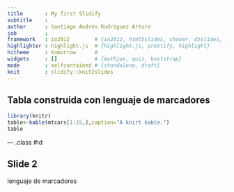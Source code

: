 ```yaml
---
title       : My first Slidify
subtitle    : 
author      : Santiago Andrés Rodríguez Arturo  
job         : 
framework   : io2012        # {io2012, html5slides, shower, dzslides, ...}
highlighter : highlight.js  # {highlight.js, prettify, highlight}
hitheme     : tomorrow      # 
widgets     : []            # {mathjax, quiz, bootstrap}
mode        : selfcontained # {standalone, draft}
knit        : slidify::knit2slides
---
```


## Tabla construida con lenguaje de marcadores 

```r
library(knitr)
table<-kable(mtcars[1:15,],caption="A knirt kable.")
table  
```


--- .class #id 

## Slide 2
lenguaje de marcadores 


